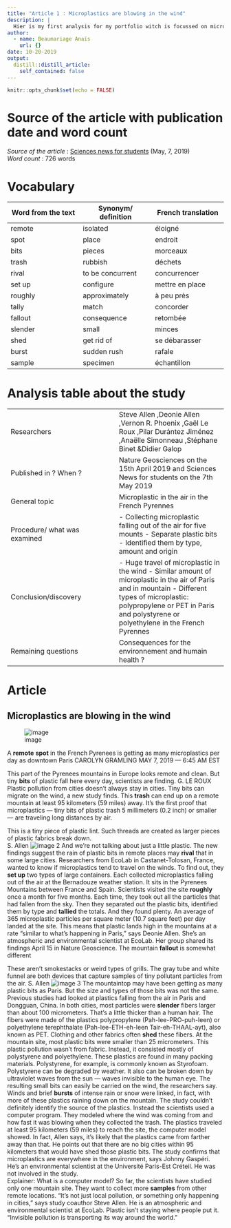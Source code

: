 ```yaml
---
title: "Article 1 : Microplastics are blowing in the wind"
description: |
  Hier is my first analysis for my portfolio witch is focussed on microplastic pollution.
author:
  - name: Beaumariage Anaïs
    url: {}
date: 10-20-2019
output:
  distill::distill_article:
    self_contained: false
---
```


```r
knitr::opts_chunk$set(echo = FALSE)
```

# Source of the article with publication date and word count

*Source of the article* : [Sciences news for students](https://www.sciencenewsforstudents.org/article/microplastics-are-blowing-wind) (May, 7, 2019)  
*Word count* : 726 words  

# Vocabulary  
| Word from the text    | Synonym/ definition    | French translation    |
| --- | --- | --- |
|remote     | isolated    | éloigné    |
| spot    | place    | endroit    |
| bits    | pieces    | morceaux    |
| trash    | rubbish    | déchets    |
| rival    | to be concurrent    | concurrencer    |
| set up    | configure    | mettre en place    |
| roughly    | approximately     |  à peu près   |
| tally    | match    | concorder    |
| fallout    | consequence    | retombée    |
| slender    | small    | minces    |
| shed    | get rid of    | se débarasser    |
| burst    | sudden rush    | rafale    |
| sample    | specimen    | échantillon    |  

# Analysis table about the study
|     |     |
| --- | --- |
|  Researchers   | Steve Allen ,Deonie Allen ,Vernon R. Phoenix ,Gaël Le Roux ,Pilar Durántez Jiménez ,Anaëlle Simonneau ,Stéphane Binet &Didier Galop    |
| Published in ? When ?    | Nature Geosciences on the 15th April 2019 and Sciences News for students on the 7th May 2019    |
| General topic    | Microplastic in the air in the French Pyrennes    |
| Procedure/ what was examined    |  - Collecting microplastic falling out of the air for five mounts  - Separate plastic bits  - Identified them by type, amount and origin    |
| Conclusion/discovery    | - Huge travel of microplastic in the wind  - Similar amount of microplastic in the air of Paris and in mountain  - Different types of microplastic: polypropylene or PET in Paris and polystyrene or polyethylene in the French Pyrennes    |
| Remaining questions    | Consequences for the environnement and humain health ?    |

# Article

## Microplastics are blowing in the wind

![image](https:sciencenewsforstudents.org/sites/default/files/scald-image/041219_cg_microplastics_feat.jpg) 

A **remote** **spot** in the French Pyrenees is getting as many microplastics per day as downtown Paris
CAROLYN GRAMLING
MAY 7, 2019 — 6:45 AM EST
 
This part of the Pyrenees mountains in Europe looks remote and clean. But tiny **bits** of plastic fall here every day, scientists are finding.
G. LE ROUX
Plastic pollution from cities doesn’t always stay in cities. Tiny bits can migrate on the wind, a new study finds. This **trash** can end up on a remote mountain at least 95 kilometers (59 miles) away. It’s the first proof that microplastics — tiny bits of plastic trash 5 millimeters (0.2 inch) or smaller — are traveling long distances by air.
 
This is a tiny piece of plastic lint. Such threads are created as larger pieces of plastic fabrics break down.  
S. Allen
![image 2](https://www.sciencenewsforstudents.org/sites/default/files/scald-image/041219_cg_microplastics_inline1_370.jpg)
And we’re not talking about just a little plastic. The new findings suggest the rain of plastic bits in remote places may **rival** that in some large cities.
Researchers from EcoLab in Castanet-Tolosan, France, wanted to know if microplastics tend to travel on the winds. To find out, they **set up** two types of large containers. Each collected microplastics falling out of the air at the Bernadouze weather station. It sits in the Pyrenees Mountains between France and Spain. Scientists visited the site **roughly** once a month for five months. Each time, they took out all the particles that had fallen from the sky. Then they separated out the plastic bits, identified them by type and **tallied** the totals.
And they found plenty.
An average of 365 microplastic particles per square meter (10.7 square feet) per day landed at the site. This means that plastic lands high in the mountains at a rate “similar to what’s happening in Paris,” says Deonie Allen. She’s an atmospheric and environmental scientist at EcoLab. Her group shared its findings April 15 in Nature Geoscience.
The mountain **fallout** is somewhat different
 
These aren’t smokestacks or weird types of grills. The gray tube and white funnel are both devices that capture samples of tiny pollutant particles from the air.
S. Allen
![image 3](https://www.sciencenewsforstudents.org/sites/default/files/scald-image/350_microplastic_deposition_samplers.png)
The mountaintop may have been getting as many plastic bits as Paris. But the size and types of those bits was not the same. Previous studies had looked at plastics falling from the air in Paris and Dongguan, China. In both cities, most particles were **slender** fibers larger than about 100 micrometers. That’s a little thicker than a human hair. The fibers were made of the plastics polypropylene (Pah-lee-PRO-puh-leen) or polyethylene terephthalate (Pah-lee-ETH-eh-leen Tair-eh-THAAL-ayt), also known as PET. Clothing and other fabrics often **shed** these fibers.
At the mountain site, most plastic bits were smaller than 25 micrometers. This plastic pollution wasn’t from fabric. Instead, it consisted mostly of polystyrene and polyethylene. These plastics are found in many packing materials. Polystyrene, for example, is commonly known as Styrofoam.
Polystyrene can be degraded by weather. It also can be broken down by ultraviolet waves from the sun — waves invisible to the human eye. The resulting small bits can easily be carried on the wind, the researchers say. Winds and brief **bursts** of intense rain or snow were linked, in fact, with more of these plastics raining down on the mountain.
The study couldn’t definitely identify the source of the plastics. Instead the scientists used a computer program. They modeled where the wind was coming from and how fast it was blowing when they collected the trash. The plastics traveled at least 95 kilometers (59 miles) to reach the site, the computer model showed. In fact, Allen says, it’s likely that the plastics came from farther away than that. He points out that there are no big cities within 95 kilometers that would have shed those plastic bits. 
The study confirms that microplastics are everywhere in the environment, says Johnny Gaspéri. He’s an environmental scientist at the Université Paris-Est Créteil. He was not involved in the study.   
Explainer: What is a computer model?
So far, the scientists have studied only one mountain site. They want to collect more **samples** from other remote locations. “It’s not just local pollution, or something only happening in cities,” says study coauthor Steve Allen. He is an atmospheric and environmental scientist at EcoLab. Plastic isn’t staying where people put it. “Invisible pollution is transporting its way around the world.”
